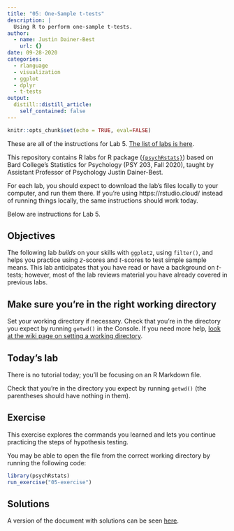 ```yaml
---
title: "05: One-Sample t-tests"
description: |
  Using R to perform one-sample t-tests.
author:
  - name: Justin Dainer-Best
    url: {}
date: 09-28-2020
categories:
  - rlanguage
  - visualization
  - ggplot
  - dplyr
  - t-tests
output:
  distill::distill_article:
    self_contained: false
---
```


```r
knitr::opts_chunk$set(echo = TRUE, eval=FALSE)
```

These are all of the instructions for Lab 5. [The list of labs is here](../../labs.html).

This repository contains R labs for R package ([`{psychRstats}`](https://github.com/jdbest/psychRstats)) based on Bard College’s Statistics for Psychology (PSY 203, Fall 2020), taught by Assistant Professor of Psychology Justin Dainer-Best.

For each lab, you should expect to download the lab's files locally to your computer, and run them there. If you're using https://rstudio.cloud/ instead of running things locally, the same instructions should work today. 

Below are instructions for Lab 5.

## Objectives

The following lab *builds* on your skills with `ggplot2`, using `filter()`, and helps you practice using *z*-scores and *t*-scores to test simple sample means. This lab anticipates that you have read or have a background on *t*-tests; however, most of the lab reviews material you have already covered in previous labs.

## Make sure you're in the right working directory

Set your working directory if necessary. Check that you're in the directory you expect by running `getwd()` in the Console. If you need more help, [look at the wiki page on setting a working directory](https://github.com/jdbest/psychRstats/wiki/setting-a-working-directory). 

## Today's lab

There is no tutorial today; you'll be focusing on an R Markdown file. 

Check that you're in the directory you expect by running `getwd()` (the parentheses should have nothing in them). 

## Exercise

This exercise explores the commands you learned and lets you continue practicing the steps of hypothesis testing. 

You may be able to open the file from the correct working directory by running the following code:

```r
library(psychRstats)
run_exercise("05-exercise")
```

## Solutions

A version of the document with solutions can be seen [here](../../answers/05-lab/).
